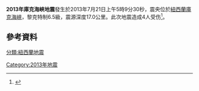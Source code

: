 {{noteTA |G1=Earthquake }}
{{expand|time=2013-07-22T03:08:42+00:00}}
{{Infobox earthquake
|title = 2013年庫克海峽地震
|date = {{Start date|2013|07|21}} 
|origintime = 5:09:30UTC
|image =
|map2 = {{Location map | New Zealand
| label=
| lat = -41.61
| long  = 174.33
| mark = Bullseye1.png
| marksize = 40
| position = top
| width =
| float = center
| caption =
| relief = yes}}
|map2_caption=震央位置圖
|magnitude = 6.5 [[矩震級|M<sub>w</sub>]]
|depth = {{convert|17|km|mi|0}}
|location = {{coord|41.61|S|174.33|E|display=inline,title}}
|countries affected = {{NZL}}
|tsunami = 無
|casualties = 4傷
}}
'''2013年庫克海峽地震'''發生於2013年7月21日上午5時9分30秒，震央位於[[紐西蘭|紐西蘭]][[庫克海峽|庫克海峽]]，黎克特制6.5級，震源深度17.0公里。此次地震造成4人受伤<ref>{{cite web |url=http://geonet.org.nz/quakes/region/newzealand/2013p543824 |title=Quakes |publisher=GeoNet |date= |accessdate=2013-07-21 |archive-url=https://web.archive.org/web/20140609023710/http://www.geonet.org.nz/quakes/region/newzealand/2013p543824 |archive-date=2014-06-09 |dead-url=yes }}</ref>。

==參考資料==
{{reflist}}

{{2013年地震}}
{{Earthquake-stub}}

[[Category:2013年地震|Category:2013年地震]]
[[分類:紐西蘭地震|分類:紐西蘭地震]]